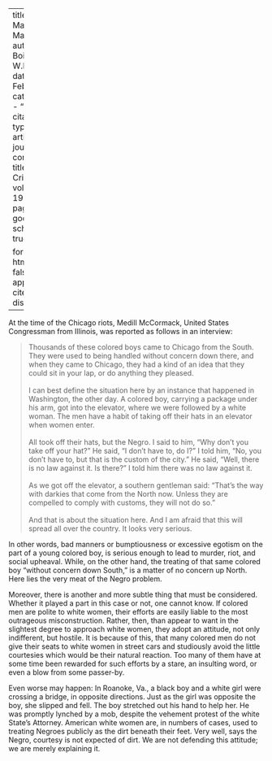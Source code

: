 
---
title: 'A Matter of Manners'
author: Du Bois, W.E.B.
date: Feb. 1920
categories: 
  - ""
citation: 
  type: article-journal
  container-title: The Crisis
  volume: 19
  issue: 4
  page: 170
google-scholar: true

format:
  html:
    toc: false
    appendix-cite-as: display
---



At the time of the Chicago riots, Medill McCormack, United States Congressman from Illinois, was reported as follows in an interview:

> Thousands of these colored boys came to Chicago from the South. They were used to being handled without concern down there, and when they came to Chicago, they had a kind of an idea that they could sit in your lap, or do anything they pleased.    
> &nbsp;    
> I can best define the situation here by an instance that happened in Washington, the other day. A colored boy, carrying a package under his arm, got into the elevator, where we were followed by a white woman. The men have a habit of taking off their hats in an elevator when women enter.   
> &nbsp;    
> All took off their hats, but the Negro. I said to him, "Why don't you take off your hat?" He said, "I don't have to, do I?" I told him, "No, you don't have to, but that is the custom of the city." He said, "Well, there is no law against it. Is there?" I told him there was no law against it.   
> &nbsp;    
> As we got off the elevator, a southern gentleman said: "That's the way with darkies that come from the North now. Unless they are compelled to comply with customs, they will not do so."   
> &nbsp;    
> And that is about the situation here. And I am afraid that this will spread all over the country. It looks very serious.

In other words, bad manners or bumptiousness or excessive egotism on the part of a young colored boy, is serious enough to lead to murder, riot, and social upheaval. While, on the other hand, the treating of that same colored boy "without concern down South," is a matter of no concern up North. Here lies the very meat of the Negro problem.

Moreover, there is another and more subtle thing that must be considered. Whether it played a part in this case or not, one cannot know. If colored men are polite to white women, their efforts are easily liable to the most outrageous misconstruction. Rather, then, than appear to want in the slightest degree to approach white women, they adopt an attitude, not only indifferent, but hostile. It is because of this, that many colored men do not give their seats to white women in street cars and studiously avoid the little courtesies which would be their natural reaction. Too many of them have at some time been rewarded for such efforts by a stare, an insulting word, or even a blow from some passer-by.

Even worse may happen: In Roanoke, Va., a black boy and a white girl were crossing a bridge, in opposite directions. Just as the girl was opposite the boy, she slipped and fell. The boy stretched out his hand to help her. He was promptly lynched by a mob, despite the vehement protest of the white State's Attorney. American white women are, in numbers of cases, used to treating Negroes publicly as the dirt beneath their feet. Very well, says the Negro, courtesy is not expected of dirt. We are not defending this attitude; we are merely explaining it.

